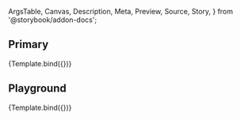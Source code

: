 <!-- @prettier -->

  ArgsTable,
  Canvas,
  Description,
  Meta,
  Preview,
  Source,
  Story,
} from '@storybook/addon-docs';


<Meta title="Material UI/Select" component={Select} argTypes={argTypes} />

<Description of={Select} />

## Primary

<Canvas>
  <Story name="Primary" args={{}}>
    {Template.bind({})}
  </Story>
</Canvas>

## Playground

<Canvas isColumn>
  <Source language="jsx" story="Playground" />
  <Story name="Playground" args={{}}>
    {Template.bind({})}
  </Story>
  <ArgsTable story="Playground" />
</Canvas>
